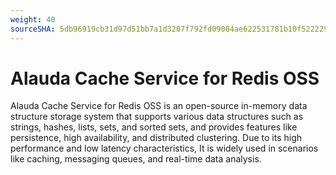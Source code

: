 ```yaml
---
weight: 40
sourceSHA: 5db96919cb31d97d51bb7a1d3207f792fd09084ae622531781b10f522229805a
---
```


# Alauda Cache Service for Redis OSS

Alauda Cache Service for Redis OSS is an open-source in-memory data structure storage system that supports various data structures such as strings, hashes, lists, sets, and sorted sets, and provides features like persistence, high availability, and distributed clustering. Due to its high performance and low latency characteristics, It is widely used in scenarios like caching, messaging queues, and real-time data analysis.

<ExternalSite name="redis" href="/intro" />
